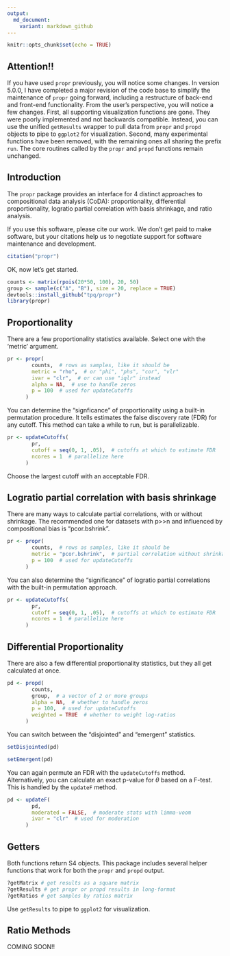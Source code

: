 ```yaml
---
output:
  md_document:
    variant: markdown_github
---
```


<!-- README.md is generated from README.Rmd. Please edit that file -->

```r
knitr::opts_chunk$set(echo = TRUE)
```

## Attention!!

If you have used `propr` previously, you will notice some changes. In version 5.0.0, I have completed a major revision of the code base to simplify the maintenance of `propr` going forward, including a restructure of back-end and front-end functionality. From the user's perspective, you will notice a few changes. First, all supporting visualization functions are gone. They were poorly implemented and not backwards compatible. Instead, you can use the unified `getResults` wrapper to pull data from `propr` and `propd` objects to pipe to `ggplot2` for visualization. Second, many experimental functions have been removed, with the remaining ones all sharing the prefix `run`. The core routines called by the `propr` and `propd` functions remain unchanged.

## Introduction

The `propr` package provides an interface for 4 distinct approaches to compositional data analysis (CoDA): proportionality, differential proportionality, logratio partial correlation with basis shrinkage, and ratio analysis.

If you use this software, please cite our work. We don't get paid to make software, but your citations help us to negotiate support for software maintenance and development.

```r
citation("propr")
```

OK, now let's get started.

```r
counts <- matrix(rpois(20*50, 100), 20, 50)
group <- sample(c("A", "B"), size = 20, replace = TRUE)
devtools::install_github("tpq/propr")
library(propr)
```

## Proportionality

There are a few proportionality statistics available. Select one with the 'metric' argument.

```r
pr <- propr(
        counts,  # rows as samples, like it should be
        metric = "rho",  # or "phi", "phs", "cor", "vlr"
        ivar = "clr",  # or can use "iqlr" instead
        alpha = NA,  # use to handle zeros
        p = 100  # used for updateCutoffs
      ) 
```

You can determine the "signficance" of proportionality using a built-in permutation procedure. It tells estimates the false discovery rate (FDR) for any cutoff. This method can take a while to run, but is parallelizable.

```r
pr <- updateCutoffs(
        pr,
        cutoff = seq(0, 1, .05),  # cutoffs at which to estimate FDR
        ncores = 1  # parallelize here
      ) 
```

Choose the largest cutoff with an acceptable FDR.

## Logratio partial correlation with basis shrinkage

There are many ways to calculate partial correlations, with or without shrinkage. The recommended one for datasets with p>>n and influenced by compositional bias is "pcor.bshrink".

```r
pr <- propr(
        counts,  # rows as samples, like it should be
        metric = "pcor.bshrink",  # partial correlation without shrinkage "pcor" is also available
        p = 100  # used for updateCutoffs
      ) 
```

You can also determine the "significance" of logratio partial correlations with the built-in permutation approach.

```r
pr <- updateCutoffs(
        pr,
        cutoff = seq(0, 1, .05),  # cutoffs at which to estimate FDR
        ncores = 1  # parallelize here
      )
```


## Differential Proportionality

There are also a few differential proportionality statistics, but they all get calculated at once.

```r
pd <- propd(
        counts,
        group,  # a vector of 2 or more groups
        alpha = NA,  # whether to handle zeros
        p = 100,  # used for updateCutoffs
        weighted = TRUE  # whether to weight log-ratios
      )
```

You can switch between the "disjointed" and "emergent" statistics.

```r
setDisjointed(pd)
```

```r
setEmergent(pd)
```

You can again permute an FDR with the `updateCutoffs` method. Alternatively, you can calculate an exact p-value for $\theta$ based on a F-test. This is handled by the `updateF` method.

```r
pd <- updateF(
        pd,
        moderated = FALSE,  # moderate stats with limma-voom
        ivar = "clr"  # used for moderation
      ) 
```

## Getters

Both functions return S4 objects. This package includes several helper functions that work for both the `propr` and `propd` output.

```r
?getMatrix # get results as a square matrix
?getResults # get propr or propd results in long-format
?getRatios # get samples by ratios matrix
```

Use `getResults` to pipe to `ggplot2` for visualization.


## Ratio Methods

COMING SOON!!

